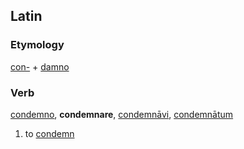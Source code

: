 ==Latin==
===Etymology===
[[con-]] + [[damno]]

===Verb===
[[condemno]], '''condemnare''', [[condemnavi|condemnāvi]], [[condemnatum|condemnātum]]

#to [[condemn]]